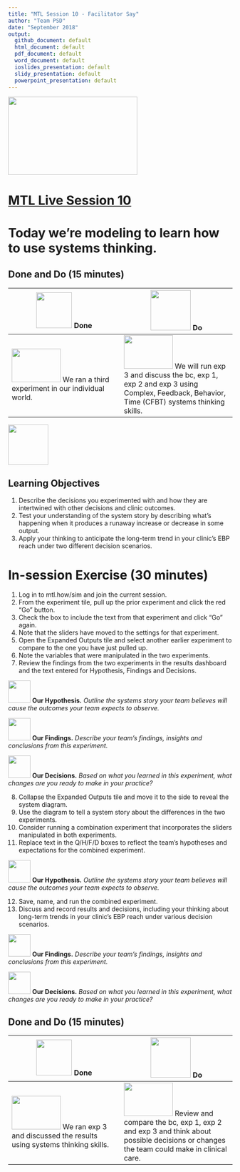 ```yaml
---
title: "MTL Session 10 - Facilitator Say"
author: "Team PSD"
date: "September 2018"
output: 
  github_document: default
  html_document: default
  pdf_document: default
  word_document: default
  ioslides_presentation: default
  slidy_presentation: default
  powerpoint_presentation: default
---
```


<img src = "https://github.com/lzim/teampsd/blob/master/resources/logos/mtl_live_sq_sm.png"
     height = "175" width = "290">  

# [MTL Live Session 10](https://github.com/lzim/teampsd/blob/master/mtl_facilitate_workgroup/mtl_live_guide/mtl_live_session10_see.Rmd "MTL Live Session 10")

# Today we're modeling to learn how to use systems thinking.

## Done and Do (15 minutes)
<!-- Do/Done Tables -->
| <img src = "https://raw.githubusercontent.com/lzim/teampsd/hexagon_icons/np_hexagon-check-mark_309690_003F72.png" height = "80" width = "80"> **Done** | <img src = "https://raw.githubusercontent.com/lzim/teampsd/hexagon_icons/np_synchronize_778914_003F72.png" height = "90" width = "90"> **Do** |
| --- | --- | 
| [<img src = "https://raw.githubusercontent.com/lzim/teampsd/master/resources/logos/mtl_how_sim.png" height = "75" width = "110">](http://mtl.how/sim) We ran a third experiment in our individual world.  | [<img src = "https://raw.githubusercontent.com/lzim/teampsd/master/resources/logos/mtl_how_sim.png" height = "75" width = "110">](http://mtl.how/sim) We will run exp 3 and discuss the bc, exp 1, exp 2 and exp 3 using Complex, Feedback, Behavior, Time (CFBT) systems thinking skills. | 


<!-- Learning Objectives Icon --> 
<img src = "https://github.com/lzim/teampsd/blob/master/resources/icons/we_decided_learning_objectives.png" height = "90" width = "90" style ="display: inline-block"/> 

## Learning Objectives

1.	Describe the decisions you experimented with and how they are intertwined with other decisions and clinic outcomes.
2.	Test your understanding of the system story by describing what’s happening when it produces a runaway increase or decrease in some output.
3.	Apply your thinking to anticipate the long-term trend in your clinic’s EBP reach under two different decision scenarios.


# In-session Exercise (30 minutes)

1. Log in to mtl.how/sim and join the current session.
2. From the experiment tile, pull up the prior experiment and click the red "Go" button.
3. Check the box to include the text from that experiment and click "Go" again.
4. Note that the sliders have moved to the settings for that experiment.
5. Open the Expanded Outputs tile and select another earlier experiment to compare to the one you have just pulled up.
6. Note the variables that were manipulated in the two experiments.
7. Review the findings from the two experiments in the results dashboard and the text entered for Hypothesis, Findings and Decisions.

[<img src = "https://raw.githubusercontent.com/lzim/teampsd/master/resources/icons/mtl_hypothesis.png" height = "50" width = "50" style = "display: inline-block"/>](http://mtl.how/sim) **Our Hypothesis.** *Outline the systems story your team believes will cause the outcomes your team expects to observe.*

[<img src = "https://raw.githubusercontent.com/lzim/teampsd/master/resources/icons/mtl_findings.png" height = "50" width = "50" style = "display: inline-block"/>](http://mtl.how/sim) **Our Findings.** *Describe your team's findings, insights and conclusions from this experiment.* 

[<img src = "https://raw.githubusercontent.com/lzim/teampsd/master/resources/icons/mtl_decisions.png" height = "50" width = "50" style = "display: inline-block"/>](http://mtl.how/sim) **Our Decisions.** *Based on what you learned in this experiment, what changes are you ready to make in your practice?* 

8. Collapse the Expanded Outputs tile and move it to the side to reveal the system diagram.
9. Use the diagram to tell a system story about the differences in the two experiments.
10. Consider running a combination experiment that incorporates the sliders manipulated in both experiments.
11. Replace text in the Q/H/F/D boxes to reflect the team's hypotheses and expectations for the combined experiment.

[<img src = "https://raw.githubusercontent.com/lzim/teampsd/master/resources/icons/mtl_hypothesis.png" height = "50" width = "50" style = "display: inline-block"/>](http://mtl.how/sim) **Our Hypothesis.** *Outline the systems story your team believes will cause the outcomes your team expects to observe.*

12. Save, name, and run the combined experiment.
13. Discuss and record results and decisions, including your thinking about long-term trends in your clinic's EBP reach under various decision scenarios.

[<img src = "https://raw.githubusercontent.com/lzim/teampsd/master/resources/icons/mtl_findings.png" height = "50" width = "50" style = "display: inline-block"/>](http://mtl.how/sim) **Our Findings.** *Describe your team's findings, insights and conclusions from this experiment.* 

[<img src = "https://raw.githubusercontent.com/lzim/teampsd/master/resources/icons/mtl_decisions.png" height = "50" width = "50" style = "display: inline-block"/>](http://mtl.how/sim) **Our Decisions.** *Based on what you learned in this experiment, what changes are you ready to make in your practice?* 

## Done and Do (15 minutes)
<!-- Do/Done Tables -->
| <img src = "https://raw.githubusercontent.com/lzim/teampsd/hexagon_icons/np_hexagon-check-mark_309690_003F72.png" height = "80" width = "80"> **Done** | <img src = "https://raw.githubusercontent.com/lzim/teampsd/hexagon_icons/np_synchronize_778914_003F72.png" height = "90" width = "90"> **Do** |
| --- | --- | 
| [<img src = "https://raw.githubusercontent.com/lzim/teampsd/master/resources/logos/mtl_how_sim.png" height = "75" width = "110">](http://mtl.how/sim) We ran exp 3 and discussed the results using systems thinking skills. | [<img src = "https://raw.githubusercontent.com/lzim/teampsd/master/resources/logos/mtl_how_sim.png" height = "75" width = "110">](http://mtl.how/sim) Review and compare the bc, exp 1, exp 2 and exp 3 and think about possible decisions or changes the team could make in clinical care. |
